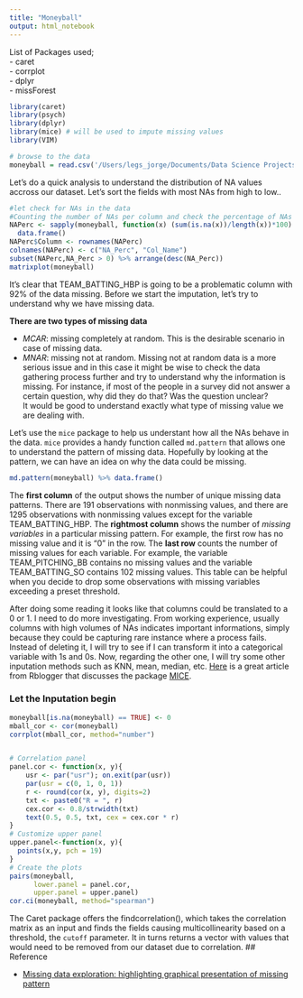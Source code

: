```yaml
---
title: "Moneyball"
output: html_notebook
---
```


List of Packages used;  
 - caret  
 - corrplot  
 - dplyr  
 - missForest  
```r
library(caret)
library(psych)
library(dplyr)
library(mice) # will be used to impute missing values
library(VIM)
```


```r
# browse to the data
moneyball = read.csv('/Users/legs_jorge/Documents/Data Science Projects/MSDS_Northwestern/MSDS 411/Unit 01 Moneyball Baseball Problem/Data/moneyball.csv', header = T)
```

Let's do a quick analysis to understand the distribution of NA values accross our dataset. Let's sort the fields with most NAs from high to low..
```r
#let check for NAs in the data
#Counting the number of NAs per column and check the percentage of NAs per column
NAPerc <- sapply(moneyball, function(x) (sum(is.na(x))/length(x))*100) %>%
  data.frame()
NAPerc$Column <- rownames(NAPerc)
colnames(NAPerc) <- c("NA_Perc", "Col_Name")
subset(NAPerc,NA_Perc > 0) %>% arrange(desc(NA_Perc))
matrixplot(moneyball)
```
It's clear that TEAM_BATTING_HBP is going to be a problematic column with 92% of the data missing.
Before we start the imputation, let's try to understand why we have missing data. 

**There are two types of missing data**  

 - *MCAR*: missing completely at random. This is the desirable scenario in case of missing data.  
 - *MNAR*: missing not at random. Missing not at random data is a more serious issue and in this case it might be wise to check the data gathering process further and try to understand why the information is missing. For instance, if most of the people in a survey did not answer a certain question, why did they do that? Was the question unclear?  
It would be good to understand exactly what type of missing value we are dealing with.  

Let's use the `mice` package to help us understant how all the NAs behave in the data. `mice` provides a handy function called `md.pattern` that allows one to understand the pattern of missing data. Hopefully by looking at the pattern, we can have an idea on why the data could be missing.
```r
md.pattern(moneyball) %>% data.frame()
```
The **first column** of the output shows the number of unique missing data patterns. There are 191 observations with nonmissing values, and there are 1295 observations with nonmissing values except for the variable TEAM_BATTING_HBP. The **rightmost column** shows the number of *missing variables* in a particular missing pattern. For example, the first row has no missing value and it is “0” in the row. The **last row** counts the number of missing values for each variable. For example, the variable TEAM_PITCHING_BB contains no missing values and the variable TEAM_BATTING_SO contains 102 missing values. This table can be helpful when you decide to drop some observations with missing variables exceeding a preset threshold.


After doing some reading it looks like that columns could be translated to a 0 or 1. I need to do more investigating.
From working experience, usually columns with high volumes of NAs indicates important informations, simply because they could be capturing rare instance where a process fails. Instead of deleting it, I will try to see if I can transform it into a categorical variable with 1s and 0s. Now, regarding the other one, I will try some other inputation methods such as KNN, mean, median, etc.
[Here](https://www.r-bloggers.com/imputing-missing-data-with-r-mice-package/) is a great article from Rblogger that discusses the package [MICE](https://cran.r-project.org/web/packages/mice/mice.pdf).



### Let the Inputation begin

```r
moneyball[is.na(moneyball) == TRUE] <- 0
mball_cor <- cor(moneyball)
corrplot(mball_cor, method="number")


# Correlation panel
panel.cor <- function(x, y){
    usr <- par("usr"); on.exit(par(usr))
    par(usr = c(0, 1, 0, 1))
    r <- round(cor(x, y), digits=2)
    txt <- paste0("R = ", r)
    cex.cor <- 0.8/strwidth(txt)
    text(0.5, 0.5, txt, cex = cex.cor * r)
}
# Customize upper panel
upper.panel<-function(x, y){
  points(x,y, pch = 19)
}
# Create the plots
pairs(moneyball, 
      lower.panel = panel.cor,
      upper.panel = upper.panel)
cor.ci(moneyball, method="spearman")
```
The Caret package offers the findcorrelation(), which takes the correlation matrix as an input and finds the fields causing multicollinearity based on a threshold, the `cutoff` parameter. It in turns returns a vector with values that would need to be removed from our dataset due to correlation. 
## Reference

 - [Missing data exploration: highlighting graphical presentation of missing pattern](https://www.ncbi.nlm.nih.gov/pmc/articles/PMC4701517/)



